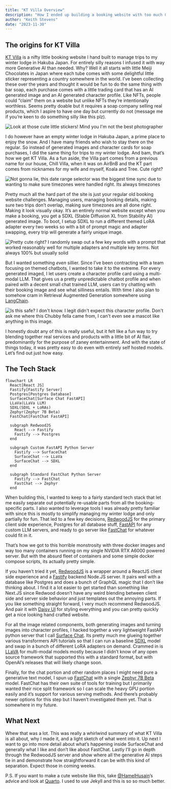 ```yaml
---
title: "KT Villa Overview"
description: "How I ended up building a booking website with too much Generative AI"
author: "Keith Stevens"
date: "2023-11-30"
---
```


## The origins for KT Villa

[KT Villa](https://www.kt-villa.com) is a nifty little booking website I hand
built to manage trips to my winter lodge in Hakuba Japan.  For entirely silly
reasons I infused it with way more Generative AI than needed. Why? Well it all
starts with little Meiji Chocolates in Japan where each tube comes with some
delightful little sticker representing a country somewhere in the world.  I've
been collecting these over the years and thought it would be fun to do the same
thing with bar soap, each purchase comes with a little trading card that has an
AI generated image and an AI generated character profile. Like NFTs, people
could "claim" them on a website but unlike NFTs they're intentionally
worthless. Seems pretty doable but it requires a soap company selling real
products, which I aspire to have one day but currently do not (message me if
you're keen to do something silly like this plz).

![](meiji-chocolate-stickers.png "Look at those cute little stickers! Mind you
I'm not the best photographer"){fig-align="center"}

I do however have an empty winter lodge in Hakuba Japan, a prime place to enjoy
the snow.  And I have many friends who wish to stay there on the regular.  So
instead of generated images and character cards for soap purchases, I did the
same thing for trips to my winter lodge.  And bam, that's how we get KT Villa.
As a fun aside, the Villa part comes from a previous name for our house, Chill
Villa, when it was on AirBnB and the KT part comes from nicknames for my wife
and myself, Koala and Tree.  Cute right?

![](kt-villa-booking.png "Not gonna lie, this date range selector was the
biggest time sync due to wanting to make sure timezones were handled right.
Its always timezones"){.preview-image}

Pretty much all the hard part of the site is just your regular old booking
website challenges.  Managing users, managing booking details, making sure two
trips don't overlap, making sure timezones are all done right.  Making it look
visually okay.  It's an entirely normal website except when you make a booking,
you get a SDXL (Stable Diffusion XL from Stability AI) generated image.  To
boot, I setup SDXL to run a different themed LoRA adapter every two weeks so
with a bit of prompt magic and adapter swapping, every trip will generate a
fairly unique image.

![](kt-villa-image-gen-cards.png "Pretty cute right? I randomly swap out a few
key words with a prompt that worked reasonably well for multiple adapters and
multiple key terms.  Not always 100% but usually solid")

But I wanted something *even* sillier.  Since I've been contracting with a team
focusing on themed chatbots, I wanted to take it to the extreme.  For every
generated imaged, I let users create a character profile card using a
multi-modal LLM.  That gives us a pretty unpredictable chatbot profile and when
paired with a decent small chat trained LLM, users can try chatting with their
booking image and see what silliness entails.  With time I also plan to somehow
cram in Retrieval Augmented Generation somewhere using
[LangChain](https://python.langchain.com/).

![](kt-villa-character-card.png "Is this safe? I don't know.  I legit didn't
expect this character profile.  Don't ask me where this Chubby fella came from,
I can't even see a mascot like anything in this image.")

I honestly doubt any of this is really useful, but it felt like a fun way to
try blending together real services and products with a little bit of AI flair,
predominantly for the purpose of zaney entertainment.  And with the state of
things today, it was pretty easy to do even with entirely self hosted models.
Let's find out just how easy.

## The Tech Stack

```mermaid
flowchart LR
  React[React JS]
  Fastify[Fastify Server]
  Postgres[Postgres Database]
  SurfaceChat[Surface Chat FastAPI]
  LLaVa(LLaVa LLM)
  SDXL(SDXL + LoRAs)
  Zephyr(Zephyr 7B Beta)
  FastChat[FastChat FastAPI]

  subgraph RedwoodJS
    React --> Fastify
    Fastify --> Postgres
  end

  subgraph Custom FastAPI Python Server 
    Fastify --> SurfaceChat
    SurfaceChat --> LLaVa
    SurfaceChat --> SDXL
  end

  subgraph Standard FastChat Python Server
    Fastify --> FastChat
    FastChat --> Zephyr
  end
```

When building this, I wanted to keep to a fairly standard tech stack that let
me easily separate out potentially re-usable parts from all the
booking-specific parts.  I also wanted to leverage tools I was already pretty
familiar with since this is mostly to simplify managing my winter lodge and
only partially for fun.  That led to a few key decisions,
[RedwoodJS](https://redwoodjs.com/) for the primary client side experience,
Postgres for all database stuff, [FastAPI](https://fastapi.tiangolo.com/) for
any custom LLM servers, and ready to go server like
[FastChat](https://github.com/lm-sys/FastChat) for whatever could fit in it.

That's how we got to this horrible monstrosity with three docker images and way
too many containers running on my single NVIDIA RTX A6000 powered server.   But
with the absurd fleet of containers and some simple docker compose scripts, its
actually pretty simple.

If you haven't tried it yet, [RedwoodJS](https://redwoodjs.com/) is a wrapper
around a ReactJS client side experience and a [Fastify](https://fastify.dev/)
backend Node.JS server.  It pairs well with a database like Postgres and does a
bunch of GraphQL magic that I don't like thinking about.  I find it a lot
easier to get started than something like Next.JS since Redwood doesn't have any
weird blending between client side and server side behavior and just templates
out the annoying parts.  If you like something straight forward, I very much
recommend RedwoodJS.  And pair it with [Daisy UI](https://daisyui.com/) for
styling everything and you can pretty quickly get a nice looking hand crafted
website.

For all the image related components, both generating images and turning images
into character profiles, I hacked together a very lightweight FastAPI python
server that I call [Surface Chat](https://github.com/surfacedata/surfacechat).
Its pretty much me glueing together various transformers API tutorials so that
I can run a baseline
[SDXL](https://huggingface.co/stabilityai/stable-diffusion-xl-base-1.0) model
and swap in a bunch of different LoRA adapters on demand.  Crammed in is
[LLaVA](https://huggingface.co/liuhaotian/llava-v1.5-7b) for multi-modal models
mostly because I didn't know of any open source framework that supported this
with a standard format, but with OpenAI's releases that will likely change
soon.

Finally, for the chat portion and other random places I might need pure a
generative text model, I spun up [FastChat](https://github.com/lm-sys/FastChat)
with a single [Zephyr 7B
Beta](https://huggingface.co/HuggingFaceH4/zephyr-7b-beta) model.  FastChat has
their own suite of tools for training but I primarily wanted their nice split
framework so I can scale the heavy GPU portion easily and it's support for
various serving methods.  And there's probably newer options for this step but
I haven't investigated them yet.  That is somewhere in my future.

## What Next

Whew that was a lot. This was really a whirlwind summary of what KT Villa is
all about, why I made it, and a light sketch of what went into it.  Up next I
want to go into more detail about what's happening inside SurfaceChat and
generally what I like and don't like about FastChat.  Lastly I'll go in depth
through the RedwoodJS server and show where all the generative AI steps tie in
and demonstrate how straightforward it can be with this kind of separation.
Expect those in coming weeks.

P.S. If you want to make a cute website like this, take
[@HamelHusain](https://twitter.com/HamelHusain)'s advice and look at
[Quarto](https://quarto.org/).  I used to use Jekyll and this is so so much
better.

